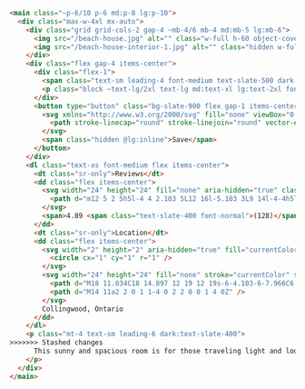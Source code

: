 ```html title="index.html" del=/( p-6.*?)"/ ins="~p-6/10" del=" text-lg md:text-xl lg:text-2xl" ins=/~text-lg\/2xl/ ins="~mb-4/6" del=" mb-4 md:mb-5 lg:mb-6" ins="~mt-1/2.5" del=" mt-1 lg:mt-2.5"
<main class="~p-6/10 p-6 md:p-8 lg:p-10">
  <div class="max-w-4xl mx-auto">
    <div class="grid grid-cols-2 gap-4 ~mb-4/6 mb-4 md:mb-5 lg:mb-6">
      <img src="/beach-house.jpg" alt="" class="w-full h-60 object-cover rounded-lg lg:h-52" />
      <img src="/beach-house-interior-1.jpg" alt="" class="hidden w-full h-52 object-cover rounded-lg lg:block" />
    </div>
    <div class="flex gap-4 items-center">
      <div class="flex-1">
        <span class="text-sm leading-4 font-medium text-slate-500 dark:text-slate-400">Entire house</span>
        <p class="block ~text-lg/2xl text-lg md:text-xl lg:text-2xl font-semibold text-slate-900 dark:text-white">Beach House in Collingwood</p>
      </div>
      <button type="button" class="bg-slate-900 flex gap-1 items-center dark:bg-white text-white dark:text-slate-900 text-sm leading-6 font-medium p-2 @lg:px-3 rounded-full @lg:rounded-lg">
        <svg xmlns="http://www.w3.org/2000/svg" fill="none" viewBox="0 0 24 24" stroke-width="1.5" stroke="currentColor" class="size-5">
          <path stroke-linecap="round" stroke-linejoin="round" vector-effect="non-scaling-stroke" d="M21 8.25c0-2.485-2.099-4.5-4.688-4.5-1.935 0-3.597 1.126-4.312 2.733-.715-1.607-2.377-2.733-4.313-2.733C5.1 3.75 3 5.765 3 8.25c0 7.22 9 12 9 12s9-4.78 9-12Z" />
        </svg>
        <span class="hidden @lg:inline">Save</span>
      </button>
    </div>
    <dl class="text-xs font-medium flex items-center">
      <dt class="sr-only">Reviews</dt>
      <dd class="flex items-center">
        <svg width="24" height="24" fill="none" aria-hidden="true" class="mr-1 stroke-current">
          <path d="m12 5 2 5h5l-4 4 2.103 5L12 16l-5.103 3L9 14l-4-4h5l2-5Z"  stroke-width="2" stroke-linecap="round" stroke-linejoin="round" />
        </svg>
        <span>4.89 <span class="text-slate-400 font-normal">(128)</span></span>
      </dd>
      <dt class="sr-only">Location</dt>
      <dd class="flex items-center">
        <svg width="2" height="2" aria-hidden="true" fill="currentColor" class="mx-3 text-slate-300">
          <circle cx="1" cy="1" r="1" />
        </svg>
        <svg width="24" height="24" fill="none" stroke="currentColor" stroke-width="2" stroke-linecap="round" stroke-linejoin="round" class="mr-1 text-slate-400 dark:text-slate-500" aria-hidden="true">
          <path d="M18 11.034C18 14.897 12 19 12 19s-6-4.103-6-7.966C6 7.655 8.819 5 12 5s6 2.655 6 6.034Z" />
          <path d="M14 11a2 2 0 1 1-4 0 2 2 0 0 1 4 0Z" />
        </svg>
        Collingwood, Ontario
      </dd>
    </dl>
    <p class="mt-4 text-sm leading-6 dark:text-slate-400">
>>>>>>> Stashed changes
      This sunny and spacious room is for those traveling light and looking for a comfy and cosy place to lay their head for a night or two. This beach house sits in a vibrant neighborhood littered with cafes, pubs, restaurants and supermarkets and is close to all the major attractions such as Edinburgh Castle and Arthur's Seat.
    </p>
  </div>
</main>

```
